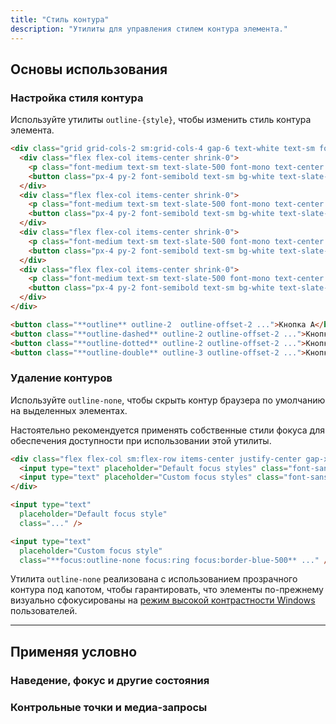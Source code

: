 ```yaml
---
title: "Стиль контура"
description: "Утилиты для управления стилем контура элемента."
---
```




## Основы использования

### Настройка стиля контура

Используйте утилиты `outline-{style}`, чтобы изменить стиль контура элемента.

```html {{ example: true }}
<div class="grid grid-cols-2 sm:grid-cols-4 gap-6 text-white text-sm font-semibold text-center">
  <div class="flex flex-col items-center shrink-0">
    <p class="font-medium text-sm text-slate-500 font-mono text-center mb-3 dark:text-slate-400">outline</p>
    <button class="px-4 py-2 font-semibold text-sm bg-white text-slate-700 border border-slate-300 rounded-md shadow-sm outline outline-2 outline-offset-2 outline-indigo-500 dark:bg-slate-700 dark:text-slate-200 dark:border-transparent">Кнопка А</button>
  </div>
  <div class="flex flex-col items-center shrink-0">
    <p class="font-medium text-sm text-slate-500 font-mono text-center mb-3 dark:text-slate-400">outline-dashed</p>
    <button class="px-4 py-2 font-semibold text-sm bg-white text-slate-700 border border-slate-300 rounded-md shadow-sm outline-dashed outline-2 outline-offset-2 outline-indigo-500 dark:bg-slate-700 dark:text-slate-200 dark:border-transparent">Кнопка Б</button>
  </div>
  <div class="flex flex-col items-center shrink-0">
    <p class="font-medium text-sm text-slate-500 font-mono text-center mb-3 dark:text-slate-400">outline-dotted</p>
    <button class="px-4 py-2 font-semibold text-sm bg-white text-slate-700 border border-slate-300 rounded-md shadow-sm outline-dotted outline-2 outline-offset-2 outline-indigo-500 dark:bg-slate-700 dark:text-slate-200 dark:border-transparent">Кнопка В</button>
  </div>
  <div class="flex flex-col items-center shrink-0">
    <p class="font-medium text-sm text-slate-500 font-mono text-center mb-3 dark:text-slate-400">outline-double</p>
    <button class="px-4 py-2 font-semibold text-sm bg-white text-slate-700 border border-slate-300 rounded-md shadow-sm outline-double outline-3 outline-offset-2 outline-indigo-500 dark:bg-slate-700 dark:text-slate-200 dark:border-transparent">Кнопка Г</button>
  </div>
</div>
```

```html
<button class="**outline** outline-2  outline-offset-2 ...">Кнопка А</button>
<button class="**outline-dashed** outline-2 outline-offset-2 ...">Кнопка Б</button>
<button class="**outline-dotted** outline-2 outline-offset-2 ...">Кнопка В</button>
<button class="**outline-double** outline-3 outline-offset-2 ...">Кнопка Г</button>
```

### Удаление контуров

Используйте `outline-none`, чтобы скрыть контур браузера по умолчанию на выделенных элементах.

Настоятельно рекомендуется применять собственные стили фокуса для обеспечения доступности при использовании этой утилиты.

```html {{ example: { hint: 'Focus the input to see the expected behaviour' } }}
<div class="flex flex-col sm:flex-row items-center justify-center gap-x-16 gap-y-8 px-0 sm:px-10 font-mono font-bold">
  <input type="text" placeholder="Default focus styles" class="font-sans block text-sm w-full py-2 px-3 ring-1 ring-slate-900/10 text-slate-500 rounded-lg shadow-sm dark:bg-slate-800 dark:ring-0 dark:highlight-white/5 dark:text-slate-400" />
  <input type="text" placeholder="Custom focus styles" class="font-sans block text-sm w-full py-2 px-3 ring-1 ring-slate-900/10 text-slate-500 rounded-lg shadow-sm focus:outline-none focus:ring focus:ring-blue-300 focus:border-blue-500 dark:bg-slate-800 dark:ring-0 dark:highlight-white/5 dark:text-slate-400 dark:focus:ring dark:focus:ring-blue-300" />
</div>
```

```html
<input type="text"
  placeholder="Default focus style"
  class="..." />

<input type="text"
  placeholder="Custom focus style"
  class="**focus:outline-none focus:ring focus:border-blue-500** ..." />
```

Утилита `outline-none` реализована с использованием прозрачного контура под капотом, чтобы гарантировать, что элементы по-прежнему визуально сфокусированы на [режим высокой контрастности Windows](https://blogs.windows.com/msedgedev/2020/09/17/styling-for-windows-high-contrast-with-new-standards-for-forced-colors/) пользователей.

---

## <Heading ignore>Применяя условно</Heading>

### <Heading ignore>Наведение, фокус и другие состояния</Heading>

<HoverFocusAndOtherStates defaultClass="outline" featuredClass="outline-dashed" />

### <Heading ignore>Контрольные точки и медиа-запросы</Heading>

<BreakpointsAndMediaQueries defaultClass="outline" featuredClass="outline-dashed" />

